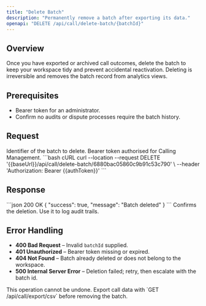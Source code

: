 ```yaml
---
title: "Delete Batch"
description: "Permanently remove a batch after exporting its data."
openapi: "DELETE /api/call/delete-batch/{batchId}"
---
```


## Overview
Once you have exported or archived call outcomes, delete the batch to keep your workspace tidy and prevent accidental reactivation. Deleting is irreversible and removes the batch record from analytics views.

## Prerequisites
- Bearer token for an administrator.
- Confirm no audits or dispute processes require the batch history.

## Request
<ParamField path="batchId" type="string" required>
Identifier of the batch to delete.
</ParamField>

<ParamField header="Authorization" type="string" required>
Bearer token authorised for Calling Management.
</ParamField>

<RequestExample>
```bash cURL
curl --location --request DELETE '{{baseUrl}}/api/call/delete-batch/6880bac05860c9b91c53c790' \
  --header 'Authorization: Bearer {{authToken}}'
```
</RequestExample>

## Response
<ResponseExample>
```json 200 OK
{
  "success": true,
  "message": "Batch deleted"
}
```
</ResponseExample>

<ResponseField name="message" type="string">
Confirms the deletion. Use it to log audit trails.
</ResponseField>

## Error Handling
- **400 Bad Request** – Invalid `batchId` supplied.
- **401 Unauthorized** – Bearer token missing or expired.
- **404 Not Found** – Batch already deleted or does not belong to the workspace.
- **500 Internal Server Error** – Deletion failed; retry, then escalate with the batch id.

<Warning>
This operation cannot be undone. Export call data with `GET /api/call/export/csv` before removing the batch.
</Warning>
